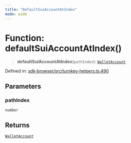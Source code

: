 ```yaml
---
title: "DefaultSuiAccountAtIndex"
mode: wide
---
```

  
# Function: defaultSuiAccountAtIndex()

> **defaultSuiAccountAtIndex**(`pathIndex`): [`WalletAccount`](../WalletAccount/readme)

Defined in: [sdk-browser/src/turnkey-helpers.ts:490](https://github.com/tkhq/sdk/blob/d88b5e1f9a6cca8e54e61f8a127aa90fcebeaa2e/packages/sdk-browser/src/turnkey-helpers.ts#L490)

## Parameters

### pathIndex

`number`

## Returns

[`WalletAccount`](../WalletAccount/readme)
